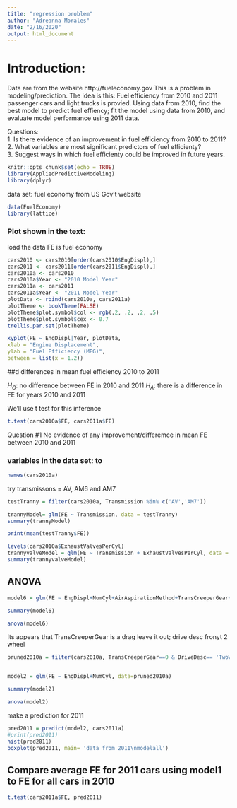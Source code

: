 ```yaml
---
title: "regression problem"
author: "Adreanna Morales"
date: "2/16/2020"
output: html_document
---
```


# Introduction:
Data are from the website http://fueleconomy.gov 
This is a problem in modeling/prediction.
The idea is this:  Fuel efficiency from 2010 and 2011 passenger cars and light trucks is provied.  Using data from 2010, find the best model to predict fuel effiency; fit the model using data from 2010, and evaluate model performance using 2011 data.  

Questions:  
1. Is there evidence of an improvement in fuel efficiency from 2010 to 2011?  
2. What variables are most significant predictors of fuel efficienty?  
3. Suggest ways in which fuel efficienty could be improved in future years.  


```r
knitr::opts_chunk$set(echo = TRUE)
library(AppliedPredictiveModeling)
library(dplyr)
```

data set: fuel economy from US Gov't website

```r
data(FuelEconomy)
library(lattice)

```
### Plot shown in the text:
load the data
FE is fuel economy

```r
cars2010 <- cars2010[order(cars2010$EngDispl),]
cars2011 <- cars2011[order(cars2011$EngDispl),]
cars2010a <- cars2010
cars2010a$Year <- "2010 Model Year"
cars2011a <- cars2011
cars2011a$Year <- "2011 Model Year"
plotData <- rbind(cars2010a, cars2011a)
plotTheme <- bookTheme(FALSE)
plotTheme$plot.symbol$col <- rgb(.2, .2, .2, .5)
plotTheme$plot.symbol$cex <- 0.7
trellis.par.set(plotTheme)

xyplot(FE ~ EngDispl|Year, plotData,
xlab = "Engine Displacement",
ylab = "Fuel Efficiency (MPG)",
between = list(x = 1.2))

```


##d differences in mean fuel efficiency 2010 to 2011

$H_O$: no difference between FE in 2010 and 2011
$H_A$: there is a difference in FE for years 2010 and 2011

We'll use t test for this inference


```r
t.test(cars2010a$FE, cars2011a$FE)

```

Question #1
No evidence of any improvement/differemce in mean FE between 2010 and 2011






### variables in the data set: to 
```r
names(cars2010a)
```

try transmissons = AV, AM6 and AM7

```r
testTranny = filter(cars2010a, Transmission %in% c('AV','AM7'))

trannyModel= glm(FE ~ Transmission, data = testTranny)
summary(trannyModel)

print(mean(testTranny$FE))

```

```r
levels(cars2010a$ExhaustValvesPerCyl)
trannyvalveModel = glm(FE ~ Transmission + ExhaustValvesPerCyl, data = testTranny)
summary(trannyvalveModel)
```

## ANOVA

```r

model6 = glm(FE ~ EngDispl+NumCyl+AirAspirationMethod+TransCreeperGear+DriveDesc,data =cars2010a)

summary(model6)

anova(model6)


```
Its appears that TransCreeperGear is a drag leave it out; drive desc fronyt 2 wheel 
```r
pruned2010a = filter(cars2010a, TransCreeperGear==0 & DriveDesc== 'TwoWheelDriveFront' & EngDispl < 2.2)


model2 = glm(FE ~ EngDispl+NumCyl, data=pruned2010a)

summary(model2)

anova(model2)
```


make a prediction for 2011


```r
pred2011 = predict(model2, cars2011a) 
#print(pred2011)
hist(pred2011)
boxplot(pred2011, main= 'data from 2011\nmodelall')

```



## Compare average FE for 2011 cars using model1 to FE for all cars in 2010
```r
t.test(cars2011a$FE, pred2011)
```





